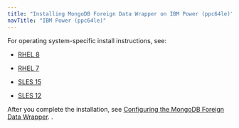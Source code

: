 ```yaml
---
title: "Installing MongoDB Foreign Data Wrapper on IBM Power (ppc64le)"
navTitle: "IBM Power (ppc64le)"
---
```


For operating system-specific install instructions, see:

  - [RHEL 8](13_mongo_rhel8_ppcle)
  
  - [RHEL 7](15_mongo_rhel7_ppcle)
  - [SLES 15](17_mongo_sles15_ppcle)
  - [SLES 12](19_mongo_sles12_ppcle)

After you complete the installation, see [Configuring the MongoDB Foreign Data Wrapper](../../07_configuring_the_mongo_data_adapter).
.


